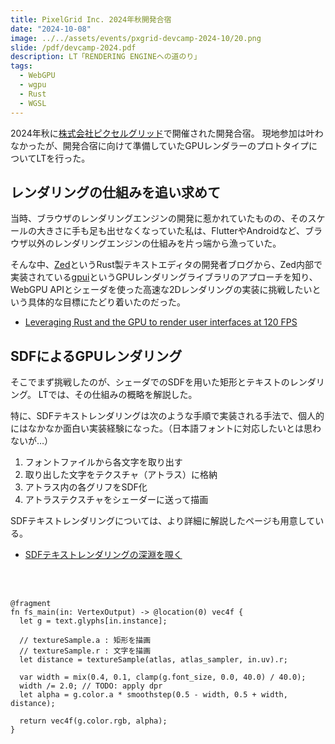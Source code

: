 ```yaml
---
title: PixelGrid Inc. 2024年秋開発合宿
date: "2024-10-08"
image: ../../assets/events/pxgrid-devcamp-2024-10/20.png
slide: /pdf/devcamp-2024.pdf
description: LT「RENDERING ENGINEへの道のり」
tags:
  - WebGPU
  - wgpu
  - Rust
  - WGSL
---
```




2024年秋に[株式会社ピクセルグリッド](https://www.pxgrid.com/)で開催された開発合宿。
現地参加は叶わなかったが、開発合宿に向けて準備していたGPUレンダラーのプロトタイプについてLTを行った。

## レンダリングの仕組みを追い求めて

当時、ブラウザのレンダリングエンジンの開発に惹かれていたものの、そのスケールの大きさに手も足も出せなくなっていた私は、FlutterやAndroidなど、ブラウザ以外のレンダリングエンジンの仕組みを片っ端から漁っていた。

そんな中、[Zed](https://zed.dev/)というRust製テキストエディタの開発者ブログから、Zed内部で実装されている[gpui](https://www.gpui.rs/)というGPUレンダリングライブラリのアプローチを知り、WebGPU APIとシェーダを使った高速な2Dレンダリングの実装に挑戦したいという具体的な目標にたどり着いたのだった。

- [Leveraging Rust and the GPU to render user interfaces at 120 FPS](https://zed.dev/blog/videogame)

## SDFによるGPUレンダリング

そこでまず挑戦したのが、シェーダでのSDFを用いた矩形とテキストのレンダリング。
LTでは、その仕組みの概略を解説した。

特に、SDFテキストレンダリングは次のような手順で実装される手法で、個人的にはなかなか面白い実装経験になった。（日本語フォントに対応したいとは思わないが…）

1. フォントファイルから各文字を取り出す
2. 取り出した文字をテクスチャ（アトラス）に格納
3. アトラス内の各グリフをSDF化
4. アトラステクスチャをシェーダーに送って描画

SDFテキストレンダリングについては、より詳細に解説したページも用意している。

- [SDFテキストレンダリングの深淵を覗く](/recipes/sdf-text-rendering)

<br />
<GridGallery col={3} sp_col={4}>
  <Image class="-c-span-1 -sp-c-span-2-4" alt="" src={img_Atlas} />
  <Image class="-c-span-1 -sp-c-span-2-3" alt="" src={img_AtlasGlyph} />
  <Image class="-c-span-1 -sp-c-span-2-5" alt="" src={img_AtlasGlyphSdf} />
</GridGallery>

```wgsl
@fragment
fn fs_main(in: VertexOutput) -> @location(0) vec4f {
  let g = text.glyphs[in.instance];

  // textureSample.a : 矩形を描画
  // textureSample.r : 文字を描画
  let distance = textureSample(atlas, atlas_sampler, in.uv).r;

  var width = mix(0.4, 0.1, clamp(g.font_size, 0.0, 40.0) / 40.0);
  width /= 2.0; // TODO: apply dpr
  let alpha = g.color.a * smoothstep(0.5 - width, 0.5 + width, distance);

  return vec4f(g.color.rgb, alpha);
}
```
